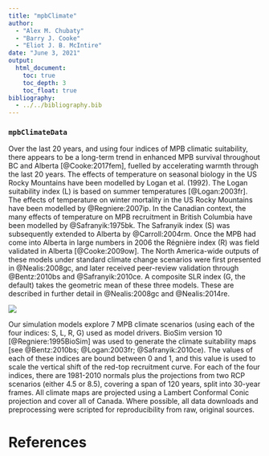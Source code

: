 ```yaml
---
title: "mpbClimate"
author:
  - "Alex M. Chubaty"
  - "Barry J. Cooke"
  - "Eliot J. B. McIntire"
date: "June 3, 2021"
output:
  html_document:
    toc: true
    toc_depth: 3
    toc_float: true
bibliography:
  - ../../bibliography.bib
---
```


### `mpbClimateData`

Over the last 20 years, and using four indices of MPB climatic suitability, there appears to be a long-term trend in enhanced MPB survival throughout BC and Alberta [@Cooke:2017fem], fuelled by accelerating warmth through the last 20 years.
The effects of temperature on seasonal biology in the US Rocky Mountains have been modelled by Logan et al. (1992).
The Logan suitability index (L) is based on summer temperatures [@Logan:2003fr].
The effects of temperature on winter mortality in the US Rocky Mountains have been modelled by @Regniere:2007ip.
In the Canadian context, the many effects of temperature on MPB recruitment in British Columbia have been modelled by @Safranyik:1975bk.
The Safranyik index (S) was subsequently extended to Alberta by @Carroll:2004rm.
Once the MPB had come into Alberta in large numbers in 2006 the Régnière index (R) was field validated in Alberta [@Cooke:2009ow].
The North America-wide outputs of these models under standard climate change scenarios were first presented in @Nealis:2008gc, and later received peer-review validation through @Bentz:2010bs and @Safranyik:2010ce.
A composite SLR index (G, the default) takes the geometric mean of these three models. These are described in further detail in @Nealis:2008gc and @Nealis:2014re.

![](figures/fig4_Cooke&Carroll_climate_indices.png)

Our simulation models explore 7 MPB climate scenarios (using each of the four indices: S, L, R, G) used as model drivers.
BioSim version 10 [@Regniere:1995BioSim] was used to generate the climate suitability maps [see @Bentz:2010bs; @Logan:2003fr; @Safranyik:2010ce).
The values of each of these indices are bound between 0 and 1, and this value is used to scale the vertical shift of the red-top recruitment curve.
For each of the four indices, there are 1981-2010 normals plus the projections from two RCP scenarios (either 4.5 or 8.5), covering a span of 120 years, split into 30-year frames.
All climate maps are projected using a Lambert Conformal Conic projection and cover all of Canada.
Where possible, all data downloads and preprocessing were scripted for reproducibility from raw, original sources.

# References
